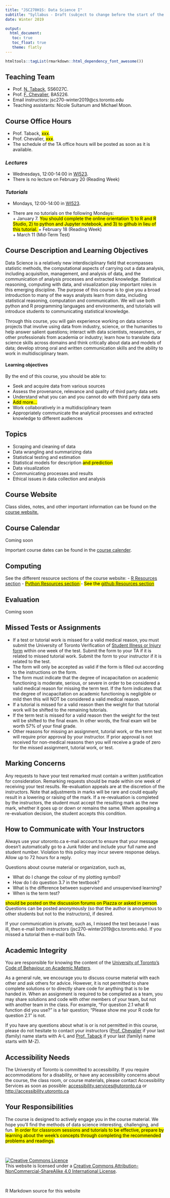 ```yaml
---
title: "JSC270H1S: Data Science I"
subtitle: "Syllabus - Draft (subject to change before the start of the course)"
date: Winter 2019

output: 
  html_document:
   toc: true
   toc_float: true
   theme: flatly
---
```

```r
htmltools::tagList(rmarkdown::html_dependency_font_awesome())
```

## <span class="glyphicon glyphicon-chevron-right" aria-hidden="true"></span> Teaching Team
- <span class="glyphicon glyphicon-user" aria-hidden="true"></span> Prof. [N. Taback](http://utstat.toronto.edu/nathan/), SS6027C.
- <span class="glyphicon glyphicon-user" aria-hidden="true"></span> Prof. [F. Chevalier](http://fannychevalier.net), BA5226.
- Email instructors: jsc270-winter2019@cs.toronto.edu
- Teaching assistants: Nicole Sultanum and Michael Moon.

## <i class="fa fa-clock-o" aria-hidden="true"></i> Course Office Hours 
- Prof. Taback, <mark>xxx</mark>.
- Prof. Chevalier, <mark>xxx</mark>.  
- The schedule of the TA office hours will be posted as soon as it is available.

### _Lectures_
- Wednesdays, 12:00-14:00 in [WI523](http://map.utoronto.ca/utsg/building/032A).
- There is no lecture on February 20 (Reading Week)

### _Tutorials_
- Mondays, 12:00-14:00 in [WI523](http://map.utoronto.ca/utsg/building/032A).  

- There are no tutorials on the following Mondays:  
      + January 7. <mark>You should complete the online orientation 1) to R and R Studio, 2) to python and Jupyter notebook, and 3) to github in lieu of this tutorial. </mark>
      + February 18 (Reading Week)  
      + March 11 (Mid-Term Test)

## <span class="glyphicon glyphicon-education" aria-hidden="true"></span> Course Description and Learning Objectives 

Data Science is a relatively new interdisciplinary field that ecompasses statistic methods, the computational aspects of carrying out a data analysis, including acquisition, management, and analysis of data, and the communication of analysis processes and extracted knowledge. Statistical reasoning, computing with data, and visualization play important roles in this emerging discipline.  The purpose of this course is to give you a broad introduction to many of the ways analysts learn from data, including statistical reasoning, computation and communication. We will use both python and R programming languages and environments, and tutorials will introduce students to communicating statistical knowledge.

Through this course, you will gain experience working on data science projects that involve using data from industry, science, or the humanities to help answer salient questions; interact with data scientists, researchers, or other professionals from academia or industry; learn how to translate data science skills across domains and think critically about data and models of data; develop strong oral and written communication skills and the ability to work in multidisciplinary team.

#### Learning objectives 

By the end of this course, you should be able to:

- Seek and acquire data from various sources
- Assess the provenance, relevance and quality of third party data sets
- Understand what you can and you cannot do with third party data sets
- <mark> Add more...</mark>
- Work collaboratively in a multidisciplinary team
- Appropriately communicate the analytical processes and extracted knowledge to different audiences

## <span class="glyphicon glyphicon-th-list" aria-hidden="true"></span> Topics 

- Scraping and cleaning of data
- Data wrangling and summarizing data
- Statistical testing and estimation
- Statistical models for description <mark>and prediction </mark>
- Data visualization
- Communicating processes and results
- Ethical issues in data collection and analysis

## Course Website

Class slides, notes, and other important information can be found on the [course website.](https://jsc270.github.io/)


## <span class="glyphicon glyphicon-chevron-right" aria-hidden="true"></span> Course Calendar

Coming soon

Important course dates can be found in the [course calender]().

## <i class="fa fa-code" aria-hidden="true"></i> Computing

See the different resource sections of the course website:
- [R Resources section](R_resources.html)
- <mark> [Python Resources section](Python_resources.html) </mark>
- <mark> See the [github Resources section](github_resources.html) </mark>


## <span class="glyphicon glyphicon-signal" aria-hidden="true"></span> Evaluation

Coming soon

## <span class="glyphicon glyphicon-pushpin" aria-hidden="true"></span> Missed Tests or Assignments

- If a test or tutorial work is missed for a valid medical reason, you must submit the University of Toronto Verification of [Student Illness or Injury form](http://www.illnessverification.utoronto.ca) within one week of the test.  Submit the form to your TA if it is related to missed tutorial work.  Submit the form to your instructor if it is related to the test.
- The form will only be accepted as valid if the form is filled out according to the instructions on the form.
- The form must indicate that the degree of incapacitation on academic functioning is moderate, serious, or severe in order to be considered a valid medical reason for missing the term test. If the form indicates that the degree of incapacitation on academic functioning is negligible or mild then this will NOT be considered a valid medical reason.
- If a tutorial is missed for a valid reason then the weight for that tutorial work will be shifted to the remaining tutorials.
- If the term test is missed for a valid reason then the weight for the test will be shifted to the final exam.  In other words, the final exam will be worth 57% of your final grade.  
- Other reasons for missing an assignment, tutorial work, or the term test will require prior approval by your instructor. If prior approval is not received for non-medical reasons then you will receive a grade of zero for the missed assignment, tutorial work, or test.

## <span class="glyphicon glyphicon-pushpin" aria-hidden="true"></span> Marking Concerns

Any requests to have your test remarked must contain a written justification for consideration.  Remarking requests should be made within one week of receiving your test results.  Re-evaluation appeals are at the discretion of the instructors.  Note that adjustments in marks will be rare and could equally result in a lowering or raising of the mark.  If a re-revaluation is completed by the instructors, the student must accept the resulting mark as the new mark, whether it goes up or down or remains the same.  When appealing a re-evaluation decision, the student accepts this condition.

## <span class="glyphicon glyphicon-pushpin" aria-hidden="true"></span> How to Communicate with Your Instructors

Always use your utoronto.ca e-mail account to ensure that your message doesn’t automatically go to a Junk folder and include your full name and student number. Violation to this policy may incur severe response delays. Allow up to 72 hours for a reply.

Questions about course material or organization, such as,
  
- What do I change the colour of my plotting symbol?
- How do I do question 3.7 in the textbook? 
- What is the difference between supervised and unsupervised learning?
- When is the term test?

<mark>should be posted on the discussion forums on Piazza or asked in person</mark>. Questions can be posted anonymously (so that the author is anonymous to other students but not to the instructors), if desired.

If your communication is private, such as, I missed the test because I was ill, then e-mail both instructors (jsc270-winter2019@cs.toronto.edu).  If you missed a tutorial then e-mail both TAs.






## <span class="glyphicon glyphicon-pushpin" aria-hidden="true"></span> Academic Integrity

You are responsible for knowing the content of the [University of Toronto’s Code of Behaviour on Academic Matters](http://www.governingcouncil.utoronto.ca/policies/behaveac.htm).

As a general rule, we encourage you to discuss course material with each other and ask others for advice.  However, it is not permitted to share complete solutions or to directly share code for anything that is to be handed in.  When an assignment is required to be completed as a team, you may share solutions and code with other members of your team, but not with another team in the class.  For example, "For question 2.1 what R function did you use?" is a fair question; "Please show me your R code for question 2.1" is not.

If you have any questions about what is or is not permitted in this course, please do not hesitate to contact your instructors ([Prof. Chevalier](mailto:fanny.chevalier@utoronto.ca) if your last (family) name starts with A-L and [Prof. Taback](mailto:nathan.taback@utoronto.ca) if your last (family) name starts with M-Z).

## <span class="glyphicon glyphicon-pushpin" aria-hidden="true"></span> Accessibility Needs

The University of Toronto is committed to accessibility. If you require accommodations for a disability, or have any accessibility concerns about the course, the class room, or course materials, please contact Accessibility Services as soon as possible: <accessibility.services@utoronto.ca> or <http://accessibility.utoronto.ca>

## <span class="glyphicon glyphicon-eye-open" aria-hidden="true"></span> Your Responsibilities

The course is designed to actively engage you in the course material. We hope you’ll find the methods of data science interesting, challenging, and fun. <mark>In order for classroom sessions and tutorials to be effective, prepare by learning about the week’s concepts through completing the recommended problems and readings. </mark>

<br>

<a rel="license" href="http://creativecommons.org/licenses/by-nc-sa/4.0/"><img alt="Creative Commons Licence" style="border-width:0" src="https://i.creativecommons.org/l/by-nc-sa/4.0/88x31.png" /></a><br />This website is licensed under a <a rel="license" href="http://creativecommons.org/licenses/by-nc-sa/4.0/">Creative Commons Attribution-NonCommercial-ShareAlike 4.0 International License</a>.

<br>

R Markdown source for this website <a href="https://github.com/JSC270/JSC270.github.io">
<i class="fa fa-github fa-2x" aria-hidden="true"></i>
</a>